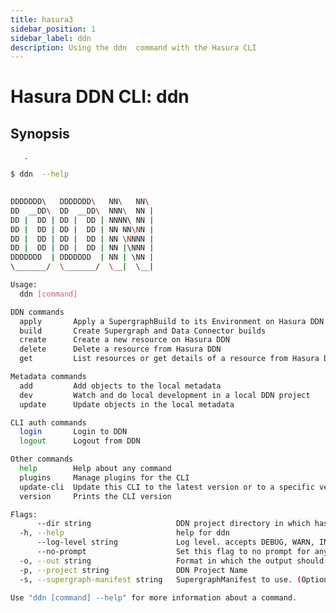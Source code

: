 ```yaml
---
title: hasura3 
sidebar_position: 1
sidebar_label: ddn 
description: Using the ddn  command with the Hasura CLI
---
```


# Hasura DDN CLI: ddn  

## Synopsis
       .

```bash
$ ddn  --help
       

DDDDDDD\   DDDDDDD\   NN\   NN\ 
DD  __DD\  DD  __DD\  NNN\  NN |
DD |  DD | DD |  DD | NNNN\ NN |
DD |  DD | DD |  DD | NN NN\NN |
DD |  DD | DD |  DD | NN \NNNN |
DD |  DD | DD |  DD | NN |\NNN |
DDDDDDD  | DDDDDDD  | NN | \NN |
\_______/  \_______/  \__|  \__|

Usage:
  ddn [command]

DDN commands
  apply       Apply a SupergraphBuild to its Environment on Hasura DDN
  build       Create Supergraph and Data Connector builds
  create      Create a new resource on Hasura DDN
  delete      Delete a resource from Hasura DDN
  get         List resources or get details of a resource from Hasura DDN

Metadata commands
  add         Add objects to the local metadata
  dev         Watch and do local development in a local DDN project
  update      Update objects in the local metadata

CLI auth commands
  login       Login to DDN
  logout      Logout from DDN

Other commands
  help        Help about any command
  plugins     Manage plugins for the CLI
  update-cli  Update this CLI to the latest version or to a specific version
  version     Prints the CLI version

Flags:
      --dir string                   DDN project directory in which hasura.yaml is present (default ".")
  -h, --help                         help for ddn
      --log-level string             Log level. accepts DEBUG, WARN, INFO, ERROR, FATAL (default "INFO")
      --no-prompt                    Set this flag to no prompt for anything, the command fails if any input is missing
  -o, --out string                   Format in which the output should be printed, accepts table, json and yaml (default "table")
  -p, --project string               DDN Project Name
  -s, --supergraph-manifest string   SupergraphManifest to use. (Optional. DefaultSupergraphManifest used  if not provided)

Use "ddn [command] --help" for more information about a command.
```

